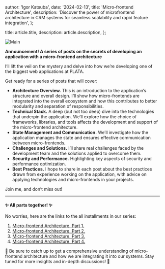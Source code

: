 
  author: 'Igor Katsuba',
  date: '2024-02-13',
  title: 'Micro-frontend Architecture',
  description:
    'Discover the power of microfrontend architecture in CRM systems for seamless scalability and rapid feature integration',
};

  title: article.title,
  description: article.description,
};


<Image src={mainImage} alt="Main" />

**Announcement! A series of posts on the secrets of developing an application with a micro-frontend
architecture**

I’ll lift the veil on the mystery and delve into how we’re developing one of the biggest web
applications at PLATA.

Get ready for a series of posts that will cover:

- **Architecture Overview.** This is an introduction to the application’s structure and overall
  design. I’ll show how micro-frontends are integrated into the overall ecosystem and how this
  contributes to better modularity and separation of responsibilities.
- **Technical Stack.** A deep (but not too deep) dive into the technologies that underpin the
  application. We’ll explore how the choice of frameworks, libraries, and tools affects the
  development and support of the micro-frontend architecture.
- **State Management and Communication.** We’ll investigate how the application manages the state
  and ensures effective communication between micro-frontends.
- **Challenges and Solutions.** I’ll share real challenges faced by the development team and the
  solutions applied to overcome them.
- **Security and Performance.** Highlighting key aspects of security and performance optimization.
- **Best Practices.** I hope to share in each post about the best practices drawn from experience
  working on the application, with advice on applying technologies and micro-frontends in your
  projects.

Join me, and don’t miss out!

---

#### ✨ All parts together! ✨

No worries, here are the links to the all installments in our series:

1. [Micro-frontend Architecture. Part 1.](./micro-frontend-architecture-part-1)
2. [Micro-frontend Architecture. Part 2.](./micro-frontend-architecture-part-2)
3. [Micro-frontend Architecture. Part 3.](./micro-frontend-architecture-part-3)
4. [Micro-frontend Architecture. Part 4.](./micro-frontend-architecture-part-4)

🔗 Be sure to catch up to get a comprehensive understanding of micro-frontend architecture and how
we are integrating it into our systems. Stay tuned for more insights and in-depth discussions! 🚀
